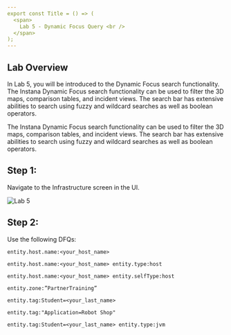 ```yaml
---
export const Title = () => (
  <span>
    Lab 5 - Dynamic Focus Query <br />
  </span>
);
---
```

## Lab Overview

In Lab 5, you will be introduced to the Dynamic Focus search functionality. 
The Instana Dynamic Focus search functionality can be used to filter the 3D maps, comparison tables, and incident views. 
The search bar has extensive abilities to search using fuzzy and wildcard searches as well as boolean operators.


The Instana Dynamic Focus search functionality can be used to filter the 3D maps, comparison tables, and incident views. 
The search bar has extensive abilities to search using fuzzy and wildcard searches as well as boolean operators. 

## Step 1:
Navigate to the Infrastructure screen in the UI.

![Lab 5](images/lab5.1.png)

## Step 2:

Use the following DFQs: 

```
entity.host.name:<your_host_name> 
```

```
entity.host.name:<your_host_name> entity.type:host 
```

```
entity.host.name:<your_host_name> entity.selfType:host 
```

```
entity.zone:”PartnerTraining” 
```

```
entity.tag:Student=<your_last_name> 
```

```
entity.tag:"Application=Robot Shop"
```

```
entity.tag:Student=<your_last_name> entity.type:jvm 
```
